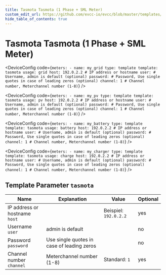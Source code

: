 ```yaml
---
title: Tasmota Tasmota (1 Phase + SML Meter)
custom_edit_url: https://github.com/evcc-io/evcc/blob/master/templates/definition/meter/tasmota.yaml
hide_table_of_contents: true
---
```



# Tasmota Tasmota (1 Phase + SML Meter)

<DeviceFeatures features="" />

<Tabs>
<TabItem value="grid" label="Grid" default>

<DeviceConfig code={`meters:
    - name: my_grid
      type: template
      template: tasmota
      usage: grid
      host: 192.0.2.2 # IP address or hostname
      user: # Username, admin is default (optional)
      password: # Password, Use single quotes in case of leading zeros (optional)
      channel: 1 # Channel number, Meterchannel number (1-8)`}  />

</TabItem>
<TabItem value="pv" label="PV">

<DeviceConfig code={`meters:
    - name: my_pv
      type: template
      template: tasmota
      usage: pv
      host: 192.0.2.2 # IP address or hostname
      user: # Username, admin is default (optional)
      password: # Password, Use single quotes in case of leading zeros (optional)
      channel: 1 # Channel number, Meterchannel number (1-8)`}  />

</TabItem>
<TabItem value="battery" label="Battery">

<DeviceConfig code={`meters:
    - name: my_battery
      type: template
      template: tasmota
      usage: battery
      host: 192.0.2.2 # IP address or hostname
      user: # Username, admin is default (optional)
      password: # Password, Use single quotes in case of leading zeros (optional)
      channel: 1 # Channel number, Meterchannel number (1-8)`}  />

</TabItem>
<TabItem value="charge" label="Wallbox">

<DeviceConfig code={`meters:
    - name: my_charger
      type: template
      template: tasmota
      usage: charge
      host: 192.0.2.2 # IP address or hostname
      user: # Username, admin is default (optional)
      password: # Password, Use single quotes in case of leading zeros (optional)
      channel: 1 # Channel number, Meterchannel number (1-8)`}  />

</TabItem>
</Tabs>

## Template Parameter `tasmota`

| Name | Explanation | Value | Optional |
|-----------|-------------|-------|----------|
| IP address or hostname<br/>`host` |  | Beispiel: `192.0.2.2` | yes |
| Username<br/>`user` | admin is default |  | no |
| Password<br/>`password` | Use single quotes in case of leading zeros |  | no |
| Channel number<br/>`channel` | Meterchannel number (1-8) | Standard: `1` | yes |

